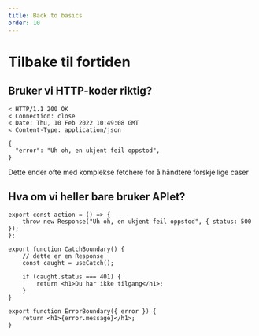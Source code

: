 ---
title: Back to basics
order: 10
---

# Tilbake til fortiden

## Bruker vi HTTP-koder riktig?

```
< HTTP/1.1 200 OK
< Connection: close
< Date: Thu, 10 Feb 2022 10:49:08 GMT
< Content-Type: application/json

{
  "error": "Uh oh, en ukjent feil oppstod",
}
```

Dette ender ofte med komplekse fetchere for å håndtere forskjellige caser

## Hva om vi heller bare bruker APIet?

```tsx
export const action = () => {
    throw new Response("Uh oh, en ukjent feil oppstod", { status: 500 });
};
```

```tsx
export function CatchBoundary() {
    // dette er en Response
    const caught = useCatch();

    if (caught.status === 401) {
        return <h1>Du har ikke tilgang</h1>;
    }
}

export function ErrorBoundary({ error }) {
    return <h1>{error.message}</h1>;
}
```
